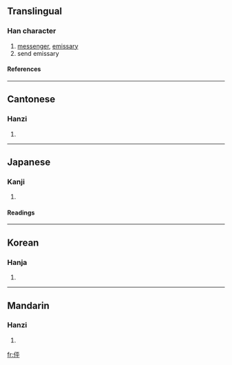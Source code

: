==Translingual==
===Han character===
{{Han char|rn=9|rad=人|as=05|sn=7|four=2124<sub>9</sub>|canj=人一火十 (OMFJ)}}
# [[messenger]], [[emissary]]
# send emissary
====References====
{{Han ref|kx=0097.090|dkj=00484|dj=0205.150|hdz=10131.060|uh=4F3B|ud=20283|bh=CA5B|bd=51803}}
----
==Cantonese==
===Hanzi===
{{yue-hanzi|jyut=|y=ping4}}
# {{defn|Cantonese}}
----
==Japanese==
===Kanji===
{{ja-kanji|grade=|rs=人05}}
# {{defn|Japanese}} 
====Readings====
{{ja-readings|on=[[ほう]] (hō), [[ひょう]] (hyō)|kun=[[つかう]] (tsukau)}}
----
==Korean==
===Hanja===
{{ko-hanja|hangeul=팽|rv=paeng|mr=p'aeng}}
# {{defn|Korean}}
----
==Mandarin==
===Hanzi===
{{cmn-hanzi|pin=[[bēng]] ([[beng1]]), [[shì]] ([[shi4]])|wg=peng<sup>1</sup>, shih<sup>4</sup>}}
# {{defn|Mandarin}}

[[fr:伻]]